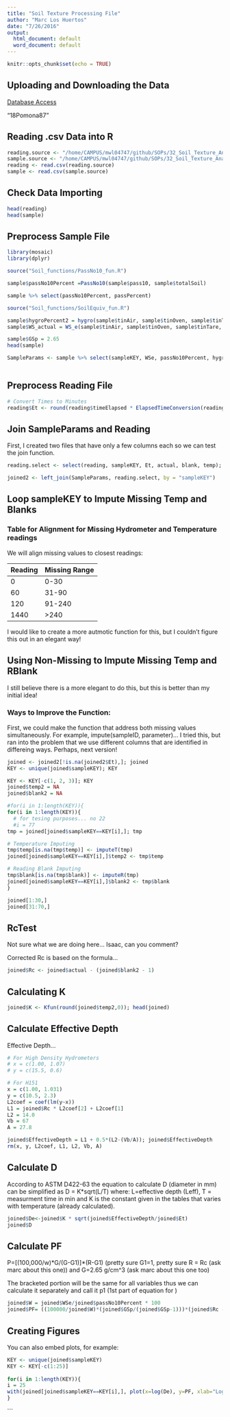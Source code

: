 ```yaml
---
title: "Soil Texture Processing File"
author: "Marc Los Huertos"
date: "7/26/2016"
output:
  html_document: default
  word_document: default
---
```


```r
knitr::opts_chunk$set(echo = TRUE)
```

## Uploading and Downloading the Data

[Database Access](http://thinkertools.org/grainsize/) 

"18Pomona87"

## Reading .csv Data into R
```r
reading.source <- "/home/CAMPUS/mwl04747/github/SOPs/32_Soil_Texture_Analysis/Data/reading.csv"
sample.source <- "/home/CAMPUS/mwl04747/github/SOPs/32_Soil_Texture_Analysis/Data/sample.csv"
reading <- read.csv(reading.source)
sample <- read.csv(sample.source)
```

## Check Data Importing
```r

head(reading)
head(sample)
```

## Preprocess Sample File
```r
library(mosaic)
library(dplyr)

source("Soil_functions/PassNo10_fun.R")

sample$passNo10Percent =PassNo10(sample$pass10, sample$totalSoil)

sample %>% select(passNo10Percent, passPercent)

source("Soil_functions/SoilEquiv_fun.R")

sample$hygroPercent2 = hygro(sample$tinAir, sample$tinOven, sample$tinTare); head(sample)
sample$WS_actual = WS_e(sample$tinAir, sample$tinOven, sample$tinTare, sample$actualSoil);

sample$GSp = 2.65
head(sample)

SampleParams <- sample %>% select(sampleKEY, WSe, passNo10Percent, hygroPercent2, GSp); head(SampleParams)
  
```

## Preprocess Reading File

```r

# Convert Times to Minutes
reading$Et <- round(reading$timeElapsed * ElapsedTimeConversion(reading$timeUnit), 2); reading$Et

```
## Join SampleParams and Reading

First, I created two files that have only a few columns each so we can test the join function.

```r
reading.select <- select(reading, sampleKEY, Et, actual, blank, temp); head(reading.select)

joined2 <- left_join(SampleParams, reading.select, by = "sampleKEY")
```

## Loop sampleKEY to Impute Missing Temp and Blanks

### Table for Alignment for Missing Hydrometer and Temperature readings

We will align missing values to closest readings: 

| Reading | Missing Range |
| --------| ------------- | 
| 0       | 0-30          |
| 60      | 31-90         |
| 120     | 91-240        |
| 1440    | >240          |

I would like to create a more autmotic function for this, but I couldn't figure this out in an elegant way!

## Using Non-Missing to Impute Missing Temp and RBlank

I still believe there is a more elegant to do this, but this is better than my initial idea!

### Ways to Improve the Function:

First, we could make the function that address both missing values simultaneously. For example, impute(sampleID, parameter)...  I tried this, but ran into the problem that we use different columns that are identified in differeing ways. Perhaps, next version!

```r

joined <- joined2[!is.na(joined2$Et),]; joined
KEY <- unique(joined$sampleKEY); KEY

KEY <- KEY[-c(1, 2, 3)]; KEY
joined$temp2 = NA
joined$blank2 = NA

#for(i in 1:length(KEY)){
for(i in 1:length(KEY)){
  # for tesing purposes... no 22
  #i = 77
tmp = joined[joined$sampleKEY==KEY[i],]; tmp

# Temperature Imputing
tmp$temp[is.na(tmp$temp)] <- imputeT(tmp)
joined[joined$sampleKEY==KEY[i],]$temp2 <- tmp$temp

# Reading Blank Imputing
tmp$blank[is.na(tmp$blank)] <- imputeR(tmp)
joined[joined$sampleKEY==KEY[i],]$blank2 <- tmp$blank
}

joined[1:30,]
joined[31:70,]
```

## RcTest

Not sure what we are doing here... Isaac, can you comment?

Corrected Rc is based on the formula...



```r
joined$Rc <- joined$actual - (joined$blank2 - 1)
```

## Calculating K

```r
joined$K <- Kfun(round(joined$temp2,0)); head(joined)
```


## Calculate Effective Depth

Effective Depth...

```r
# For High Density Hydrometers
# x = c(1.00, 1.07)
# y = c(15.5, 0.6)

# For H151
x = c(1.00, 1.031)
y = c(10.5, 2.3)
L2coef = coef(lm(y~x))
L1 = joined$Rc * L2coef[2] + L2coef[1]
L2 = 14.0
Vb = 67
A = 27.8

joined$EffectiveDepth = L1 + 0.5*(L2-(Vb/A)); joined$EffectiveDepth
rm(x, y, L2coef, L1, L2, Vb, A)

```
## Calculate D
According to ASTM D422-63 the equation to calculate D (diameter in mm) can be  simplified as D = K*sqrt(L/T) where: L=effective depth (Leff), T = measurment time in min and K is the constant given in the tables that varies with temperature (already calculated).

```r
joined$De<-joined$K * sqrt(joined$EffectiveDepth/joined$Et)
joined$D
```

## Calculate PF

P=[(100,000/w)*G/(G-G1)]*(R-G1) (pretty sure G1=1, pretty sure R = Rc (ask marc about this one)) and G=2.65 g/cm^3 (ask marc about this one too)

The bracketed portion will be the same for all variables thus we can calculate it separately and call it p1 (1st part of equation for )

```r
joined$W = joined$WSe/joined$passNo10Percent * 100
joined$PF= ((100000/joined$W)*(joined$GSp/(joined$GSp-1)))*(joined$Rc - 1)
```

## Creating Figures

You can also embed plots, for example:

```r
KEY <- unique(joined$sampleKEY)
KEY <- KEY[-c(1:25)]
           
for(i in 1:length(KEY)){
i = 25
with(joined[joined$sampleKEY==KEY[i],], plot(x=log(De), y=PF, xlab="Log of Diameter (mm)", ylab="Percent Finer", las=1))
}

```







```


